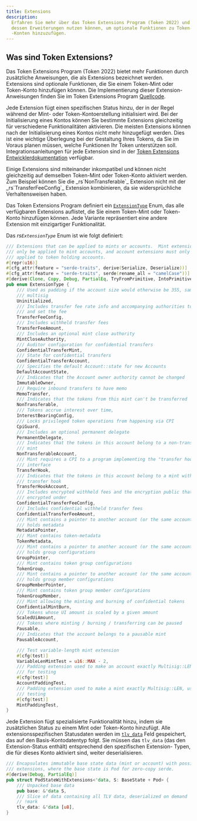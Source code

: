 ```yaml
---
title: Extensions
description:
  Erfahren Sie mehr über das Token Extensions Program (Token 2022) und wie Sie
  dessen Erweiterungen nutzen können, um optionale Funktionen zu Token-Mints und
  -Konten hinzuzufügen.
---
```


## Was sind Token Extensions?

Das Token Extensions Program (Token 2022) bietet mehr Funktionen durch
zusätzliche Anweisungen, die als Extensions bezeichnet werden. Extensions sind
optionale Funktionen, die Sie einem Token-Mint oder Token-Konto hinzufügen
können. Die Implementierung dieser Extension-Anweisungen finden Sie im Token
Extensions Program
[Quellcode](https://github.com/solana-program/token-2022/tree/main/program/src/extension).

Jede Extension fügt einen spezifischen Status hinzu, der in der Regel während
der Mint- oder Token-Kontoerstellung initialisiert wird. Bei der Initialisierung
eines Kontos können Sie bestimmte Extensions gleichzeitig für verschiedene
Funktionalitäten aktivieren. Die meisten Extensions können nach der
Initialisierung eines Kontos nicht mehr hinzugefügt werden. Dies ist eine
wichtige Überlegung bei der Gestaltung Ihres Tokens, da Sie im Voraus planen
müssen, welche Funktionen Ihr Token unterstützen soll. Integrationsanleitungen
für jede Extension sind in der
[Token Extensions Entwicklerdokumentation](/developers/guides/token-extensions/getting-started)
verfügbar.

<Callout type="info">
  Einige Extensions sind miteinander inkompatibel und können nicht gleichzeitig
  auf demselben Token-Mint oder Token-Konto aktiviert werden. Zum Beispiel
  können Sie die _rs`NonTransferable`_ Extension nicht mit der
  _rs`TransferFeeConfig`_ Extension kombinieren, da sie widersprüchliche
  Verhaltensweisen haben.
</Callout>

Das Token Extensions Program definiert ein
[`ExtensionType`](https://github.com/solana-program/token-2022/blob/efd0c957fefbd79882d77df5fb2dac88c001249c/program/src/extension/mod.rs#L1059)
Enum, das alle verfügbaren Extensions auflistet, die Sie einem Token-Mint oder
Token- Konto hinzufügen können. Jede Variante repräsentiert eine andere
Extension mit einzigartiger Funktionalität.

Das _rs`ExtensionType`_ Enum ist wie folgt definiert:

```rust title="Token Extensions"
/// Extensions that can be applied to mints or accounts.  Mint extensions must
/// only be applied to mint accounts, and account extensions must only be
/// applied to token holding accounts.
#[repr(u16)]
#[cfg_attr(feature = "serde-traits", derive(Serialize, Deserialize))]
#[cfg_attr(feature = "serde-traits", serde(rename_all = "camelCase"))]
#[derive(Clone, Copy, Debug, PartialEq, TryFromPrimitive, IntoPrimitive)]
pub enum ExtensionType {
    /// Used as padding if the account size would otherwise be 355, same as a
    /// multisig
    Uninitialized,
    /// Includes transfer fee rate info and accompanying authorities to withdraw
    /// and set the fee
    TransferFeeConfig,
    /// Includes withheld transfer fees
    TransferFeeAmount,
    /// Includes an optional mint close authority
    MintCloseAuthority,
    /// Auditor configuration for confidential transfers
    ConfidentialTransferMint,
    /// State for confidential transfers
    ConfidentialTransferAccount,
    /// Specifies the default Account::state for new Accounts
    DefaultAccountState,
    /// Indicates that the Account owner authority cannot be changed
    ImmutableOwner,
    /// Require inbound transfers to have memo
    MemoTransfer,
    /// Indicates that the tokens from this mint can't be transferred
    NonTransferable,
    /// Tokens accrue interest over time,
    InterestBearingConfig,
    /// Locks privileged token operations from happening via CPI
    CpiGuard,
    /// Includes an optional permanent delegate
    PermanentDelegate,
    /// Indicates that the tokens in this account belong to a non-transferable
    /// mint
    NonTransferableAccount,
    /// Mint requires a CPI to a program implementing the "transfer hook"
    /// interface
    TransferHook,
    /// Indicates that the tokens in this account belong to a mint with a
    /// transfer hook
    TransferHookAccount,
    /// Includes encrypted withheld fees and the encryption public that they are
    /// encrypted under
    ConfidentialTransferFeeConfig,
    /// Includes confidential withheld transfer fees
    ConfidentialTransferFeeAmount,
    /// Mint contains a pointer to another account (or the same account) that
    /// holds metadata
    MetadataPointer,
    /// Mint contains token-metadata
    TokenMetadata,
    /// Mint contains a pointer to another account (or the same account) that
    /// holds group configurations
    GroupPointer,
    /// Mint contains token group configurations
    TokenGroup,
    /// Mint contains a pointer to another account (or the same account) that
    /// holds group member configurations
    GroupMemberPointer,
    /// Mint contains token group member configurations
    TokenGroupMember,
    /// Mint allowing the minting and burning of confidential tokens
    ConfidentialMintBurn,
    /// Tokens whose UI amount is scaled by a given amount
    ScaledUiAmount,
    /// Tokens where minting / burning / transferring can be paused
    Pausable,
    /// Indicates that the account belongs to a pausable mint
    PausableAccount,

    /// Test variable-length mint extension
    #[cfg(test)]
    VariableLenMintTest = u16::MAX - 2,
    /// Padding extension used to make an account exactly Multisig::LEN, used
    /// for testing
    #[cfg(test)]
    AccountPaddingTest,
    /// Padding extension used to make a mint exactly Multisig::LEN, used for
    /// testing
    #[cfg(test)]
    MintPaddingTest,
}
```

Jede Extension fügt spezialisierte Funktionalität hinzu, indem sie zusätzlichen
Status zu einem Mint oder Token-Konto hinzufügt. Alle extensionsspezifischen
Statusdaten werden im
[`tlv_data`](https://github.com/solana-program/token-2022/blob/efd0c957fefbd79882d77df5fb2dac88c001249c/program/src/extension/mod.rs#L546)
Feld gespeichert, das auf den Basis-Kontodatentyp folgt. Sie müssen das
`tlv_data` (das den Extension-Status enthält) entsprechend den spezifischen
Extension- Typen, die für dieses Konto aktiviert sind, weiter deserialisieren.

```rust title="Token Extensions"
/// Encapsulates immutable base state data (mint or account) with possible
/// extensions, where the base state is Pod for zero-copy serde.
#[derive(Debug, PartialEq)]
pub struct PodStateWithExtensions<'data, S: BaseState + Pod> {
    /// Unpacked base data
    pub base: &'data S,
    /// Slice of data containing all TLV data, deserialized on demand
    // !mark
    tlv_data: &'data [u8],
}
```
